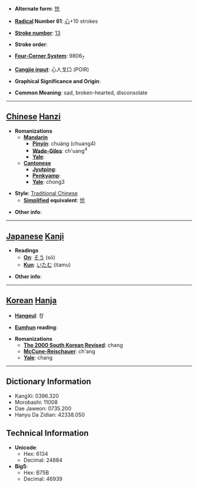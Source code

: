 * '''Alternate form''': [[怆]]

* '''[[Wiktionary:Chinese radical index| Radical]] Number 61''': [[Wiktionary:Chinese radical index 心|心]]+10 strokes

* '''[[Wiktionary:Chinese total strokes index|Stroke number]]''': [[Wiktionary:Chinese total strokes index 13|13]]

* '''Stroke order''': 

* '''[[Wiktionary:Chinese four corner index|Four-Corner System]]''': 9806<sub>7</sub>

* '''[[Wiktionary:Chinese Cangjie index|Cangjie input]]''': 心人戈口 (POIR)

* '''Graphical Significance and Origin''': 

* '''Common Meaning''': sad, broken-hearted, disconsolate

----

== [[Chinese]] [[Hanzi]] ==

* '''Romanizations'''
** '''[[Mandarin]]'''
*** '''[[Pinyin]]''': chuàng (chuang4)
*** '''[[Wade-Giles]]''': ch'uang<sup>4</sup>
*** '''[[Yale]]''': 
** '''[[Cantonese]]'''
*** '''[[Jyutping]]''':
*** '''[[Penkyamp]]''': 
*** '''[[Yale]]''': chong3

* '''Style''': [[Traditional Chinese]] 
** '''[[Simplified Chinese|Simplified]] equivalent''': [[怆]]

* '''Other info''': 

----

== [[Japanese]] [[Kanji]] ==

* '''Readings'''
** '''[[On]]''': [[そう]] (sō)
** '''[[Kun]]''': [[いたむ]] (itamu)

* '''Other info''':  

----

== [[Korean]] [[Hanja]] ==

* '''[[Hangeul]]''': 창

* '''[[Eumhun]] reading''': 

* '''Romanizations'''
** '''[[The 2000 South Korean Revised Romanization|The 2000 South Korean Revised]]''': chang
** '''[[McCune-Reischauer]]''': ch'ang
** '''[[Yale]]''': chang

----

== Dictionary Information ==

* KangXi: 0396.320
* Morobashi: 11008
* Dae Jaweon: 0735.200
* Hanyu Da Zidian: 42338.050

== Technical Information ==

* '''Unicode''':
** Hex: 6134
** Decimal: 24884
* '''Big5''':
** Hex: B75B
** Decimal: 46939